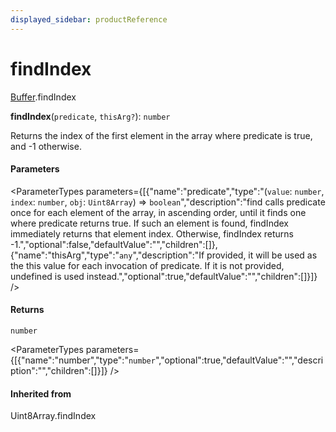 ```yaml
---
displayed_sidebar: productReference
---
```



# findIndex

[Buffer](../../interfaces/Buffer.mdx).findIndex

**findIndex**(`predicate`, `thisArg?`): `number`

Returns the index of the first element in the array where predicate is true, and -1
otherwise.

#### Parameters

<ParameterTypes parameters={[{"name":"predicate","type":"(`value`: `number`, `index`: `number`, `obj`: `Uint8Array`) => `boolean`","description":"find calls predicate once for each element of the array, in ascending order, until it finds one where predicate returns true. If such an element is found, findIndex immediately returns that element index. Otherwise, findIndex returns -1.","optional":false,"defaultValue":"","children":[]},{"name":"thisArg","type":"`any`","description":"If provided, it will be used as the this value for each invocation of predicate. If it is not provided, undefined is used instead.","optional":true,"defaultValue":"","children":[]}]} />

#### Returns

`number`

<ParameterTypes parameters={[{"name":"number","type":"`number`","optional":true,"defaultValue":"","description":"","children":[]}]} />

#### Inherited from

Uint8Array.findIndex
